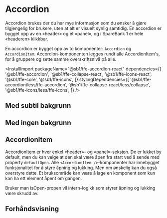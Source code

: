 
<Meta of={AccordionStories} />

# Accordion

Accordion brukes der du har mye informasjon som du ønsker å gjøre tilgjengelig for brukere, uten at alt er visuelt synlig samtidig. En accordion er bygget opp av en «header» og et «panel», og i SpareBank 1 er hele «headeren» klikkbar.

En accordion er bygget opp av to komponenter: `Accordion` og `AccordionItem`. Accordion-komponenten legges rundt alle AccordionItem's, for å gruppere og sette samme overskriftsnivå på alle.

<InstallImport
    packageName="@sb1/ffe-accordion-react"
    dependencies={[
        '@sb1/ffe-accordion',
        '@sb1/ffe-collapse-react',
        '@sb1/ffe-icons-react',
        '@sb1/ffe-core',
        '@sb1/ffe-icons',
    ]}
    stylingDependencies={[
        '@sb1/ffe-accordion/less/ffe-accordion',
        '@sb1/ffe-collapse-react/less/collapse',
        '@sb1/ffe-icons/less/ffe-icons',
    ]}
/>

## Med subtil bakgrunn

<Canvas of={AccordionStories.WithSubtleBackground} />

## Med ingen bakgrunn

<Canvas of={AccordionStories.Standard} />
<Controls of={AccordionStories.Standard} />

## AccordionItem

AccordionItem er hver enkel «header»- og «panel»-seksjon. De er lukket by default, men du kan velge at den skal være åpen fra start ved å sende med property `defaultOpen`.
Alle `<AccordionItem />`-komponenter har innebygget funksjonalitet for å styre åpning og lukking. Men om ønskelig kan du også overstyre dette. Et bruksområde kan være å lage en komponent som kun kan ha ett element åpent om gangen.

Bruker man isOpen-propen vil intern-logikk som styrer åpning og lukking være skrudd av.

## Forhåndsvisning

<Canvas of={AccordionItemStories.Standard} />
<Controls of={AccordionItemStories.Standard} />
